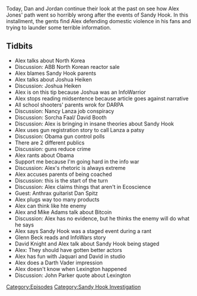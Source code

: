 {{DEFAULTSORT:
    #_EPISODE_0344:April 9-10, 2013
}}{{Episode
    | title             = April 9-10, 2013
    | caption           = [https://knowledgefight.libsyn.com/knowledge-fight-april-9-10-2013 Listen to this episode on Libsyn]
    | episodeNumber     = 344
    | length            = 01:53:41
    | airDate           = September 18, 2019
    | coverageStartDate = April 9, 2013
    | coverageEndDate   = April 10, 2013
    | episodeType       = [[:Category:Sandy Hook Investigation|Sandy Hook Investigation]]
    | appearance        = [[Joshua Heiken]], [[Nancy Lanza]], [[Sorcha Faal]], [[David Booth]], [[Dan Spitz]], [[Mike Adams]], [[Glenn Beck]], [[David Knight]], [[Jaquari Jackson]]
    | previousEpisode   = [[343: April 3-8, 2013]]
    | nextEpisode       = [[345: September 19, 2019]]
}}

{{Stub}}

Today, Dan and Jordan continue their look at the past on see how Alex Jones' path went so horribly wrong after the events of Sandy Hook.  In this installment, the gents find Alex defending domestic violence in his fans and trying to launder some terrible information.

==Tidbits==

*Alex talks about North Korea
*Discussion: ABB North Korean reactor sale
*Alex blames Sandy Hook parents
*Alex talks about Joshua Heiken
*Discussion: Joshua Heiken
*Alex is on this tip because Joshua was an InfoWarrior
*Alex stops reading midsentence because article goes against narrative
*All school shooters' parents wrok for DARPA
*Discussion: Nancy Lanza job conspiracy
*Discussion: Sorcha Faal/ David Booth
*Discussion: Alex is bringing in insane theories about Sandy Hook
*Alex uses gun registration story to call Lanza a patsy
*Discussion: Obama gun control polls
*There are 2 different publics
*Discussion: guns reduce crime
*Alex rants about Obama
*Support me because I'm going hard in the info war
*Discussion: Alex's rhetoric is always extreme
*Alex accuses parents of being coached
*Discussion: this is the start of the turn
*Discussion: Alex claims things that aren't in Ecoscience
*Guest: Anthrax guitarist Dan Spitz
*Alex plugs way too many products
*Alex can think like hte enemy
*Alex and Mike Adams talk about Bitcoin
*Discussion: Alex has no evidence, but he thinks the enemy will do what he says
*Alex says Sandy Hook was a staged event during a rant
*Glenn Beck reads and InfoWars story
*David Knight and Alex talk about Sandy Hook being staged
*Alex: They should have gotten better actors
*Alex has fun with Jaquari and David in studio
*Alex does a Darth Vader impression
*Alex doesn't know when Lexington happened
*Discussion: John Parker quote about Lexington

[[Category:Episodes]]
[[Category:Sandy Hook Investigation]]